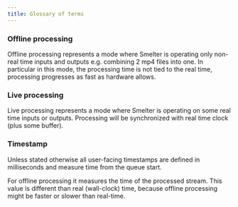 ```yaml
---
title: Glossary of terms
---
```


### Offline processing

Offline processing represents a mode where Smelter is operating only non-real time inputs and
outputs e.g. combining 2 mp4 files into one. In particular in this mode, the processing time is
not tied to the real time, processing progresses as fast as hardware allows.

### Live processing

Live processing represents a mode where Smelter is operating on some real time inputs or outputs.
Processing will be synchronized with real time clock (plus some buffer).

### Timestamp

Unless stated otherwise all user-facing timestamps are defined in milliseconds and measure time 
from the queue start.

For offline processing it measures the time of the processed stream. This value is different than
real (wall-clock) time, because offline processing might be faster or slower than real-time.
